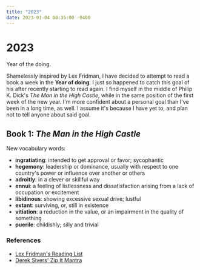 ```yaml
---
title: "2023"
date: 2023-01-04 00:35:00 -0400
---
```


# 2023

Year of the doing.

Shamelessly inspired by Lex Fridman, I have decided to attempt to read a book a week in the **Year of doing**.
I just so happened to catch this goal of his after recently starting to read again. I find myself in the middle of
Philip K. Dick's *The Man in the High Castle*, while in the same position of the first week of the new year. I'm
more confident about a personal goal than I've been in a long time, as well. I assume it's because I have yet to, and
plan not to tell anyone about said goal.

## Book 1: *The Man in the High Castle*

New vocabulary words:
- **ingratiating**: intended to get approval or favor; sycophantic
- **hegemony**: leadership or dominance, usually with respect to one country's power or influence over another or others
- **adroitly**: in a clever or skillful way
- **ennui**: a feeling of listlessness and dissatisfaction arising from a lack of occupation or excitement
- **libidinous**: showing excessive sexual drive; lustful
- **extant**: surviving, or, still in existence
- **vitiation**: a reduction in the value, or an impairment in the quality of something
- **puerile**: childishly; silly and trivial

### References
- [Lex Fridman's Reading List](https://lexfridman.com/reading-list/)
- [Derek Sivers' Zip It Mantra](https://sive.rs/zipit2)
